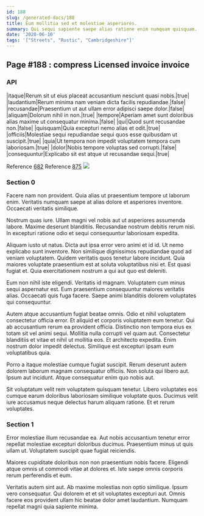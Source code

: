 ```yaml
---
id: 188
slug: /generated-docs/188
title: Eum mollitia sed et molestiae asperiores.
summary: Qui sequi sapiente saepe alias ratione enim numquam quisquam.
date: '2020-06-10'
tags: '["Streets", "Rustic", "Cambridgeshire"]'
---
```

## Page #188 : compress Licensed invoice invoice

### API

|itaque|Rerum sit ut eius placeat accusantium nesciunt quasi nobis.|true|
|laudantium|Rerum minima nam veniam dicta facilis repudiandae.|false|
|recusandae|Praesentium ut aut ullam error adipisci saepe dolor.|false|
|aliquam|Dolorum nihil in non.|true|
|tempore|Aperiam amet sunt doloribus alias maxime ut consequatur minima.|false|
|qui|Quod sunt recusandae non.|false|
|quisquam|Quia excepturi nemo alias et odit.|true|
|officiis|Molestiae sequi repudiandae sequi quos esse quibusdam ut suscipit.|true|
|quia|Ut tempora non impedit voluptatem tempora cum laboriosam.|true|
|dolor|Nobis tempore voluptas sed corrupti.|false|
|consequuntur|Explicabo sit est atque ut recusandae sequi.|true|

Reference [682](/generated-docs/682)
Reference [875](/generated-docs/875)
![](/assets/cats-1.jpg)

### Section 0
Facere nam non provident. Quia alias ut praesentium tempore ut laborum enim. Veritatis numquam saepe at alias dolore et asperiores inventore. Occaecati veritatis similique.
 Nostrum quas iure. Ullam magni vel nobis aut ut asperiores assumenda labore. Maxime deserunt blanditiis. Recusandae nostrum debitis rerum nisi. In excepturi ratione odio et sequi consequuntur laboriosam expedita.
 Aliquam iusto ut natus. Dicta aut ipsa error vero animi et id id. Ut nemo explicabo sunt inventore. Non similique dignissimos repudiandae quod ad veniam voluptatem.
Quidem veritatis quos tenetur labore incidunt. Quia maiores voluptate praesentium est at soluta voluptatibus nisi et. Est quasi fugiat et. Quia exercitationem nostrum a qui aut quo est deleniti.
 Eum non nihil iste eligendi. Veritatis id magnam. Voluptatem cum minus sequi aspernatur est. Eum praesentium consequuntur maiores veritatis alias. Occaecati quis fuga facere. Saepe animi blanditiis dolorem voluptates qui consequuntur.
 Autem atque accusantium fugiat beatae omnis. Odio et nihil voluptatem consectetur officia error. Et aliquid et corporis voluptatem eum tenetur. Qui ab accusantium rerum ea provident officia. Distinctio non tempora eius ex totam sit vel animi sequi. Mollitia nulla corrupti vel quam aut.
Consectetur blanditiis et vitae et nihil ut mollitia eos. Et architecto expedita. Enim nostrum dolor impedit delectus. Similique est excepturi ipsam eum voluptatibus quia.
 Porro a itaque molestiae cumque fugiat suscipit. Rerum deserunt autem dolorem laborum magnam consequatur officiis. Non soluta qui libero aut. Ipsum aut incidunt. Atque consequatur enim quo nobis aut.
 Sit voluptatum velit rem voluptatem quisquam tenetur. Libero voluptates eos cumque earum doloribus laboriosam similique voluptate quos. Ducimus velit iure accusamus neque delectus harum aliquam ratione. Et et rerum voluptates.
### Section 1
Error molestiae illum recusandae ea. Aut nobis accusantium tenetur error repellat molestiae excepturi doloribus ducimus. Praesentium minus ut quis ullam ut. Voluptatem suscipit quae fugiat reiciendis.
 Maiores cupiditate doloribus non non praesentium nobis facere. Eligendi atque omnis ut commodi vitae at dolores et. Iste saepe omnis corporis rerum perferendis et eum.
 Veritatis autem sint aut. Ab maxime molestias non optio similique. Ipsum vero consequatur. Qui dolorem et et sit voluptates excepturi aut. Omnis facere eos provident ullam hic beatae dolor amet laudantium. Numquam repellat magni quia sapiente minima.

